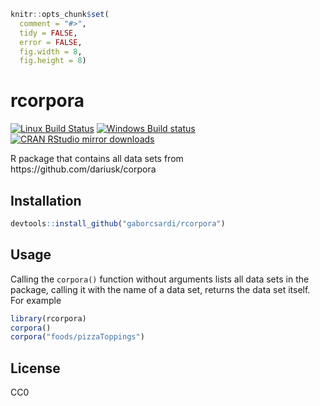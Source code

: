 
```r
knitr::opts_chunk$set(
  comment = "#>",
  tidy = FALSE,
  error = FALSE,
  fig.width = 8,
  fig.height = 8)
```

# rcorpora

[![Linux Build Status](https://travis-ci.org/gaborcsardi/rcorpora.svg?branch=master)](https://travis-ci.org/gaborcsardi/rcorpora)
[![Windows Build status](https://ci.appveyor.com/api/projects/status/github/gaborcsardi/rcorpora?svg=true)](https://ci.appveyor.com/project/gaborcsardi/rcorpora)
[![CRAN RStudio mirror downloads](http://cranlogs.r-pkg.org/badges/rcorpora)](http://cran.r-project.org/web/packages/rcorpora/index.html)

R package that contains all data sets from
https://github.com/dariusk/corpora 

## Installation

```r
devtools::install_github("gaborcsardi/rcorpora")
```

## Usage

Calling the `corpora()` function without arguments lists all
data sets in the package, calling it with the name of a data
set, returns the data set itself. For example

```r
library(rcorpora)
corpora()
corpora("foods/pizzaToppings")
```

## License

CC0
